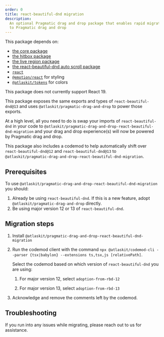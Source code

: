 ```yaml
---
order: 0
title: react-beautiful-dnd migration
description:
  An optional Pragmatic drag and drop package that enables rapid migration from react-beautiful-dnd
  to Pragmatic drag and drop
---
```



<SectionMessage>

This package depends on:

- [the core package](/components/pragmatic-drag-and-drop/core-package)
- [the hitbox package](/components/pragmatic-drag-and-drop/optional-packages/hitbox)
- [the live region package](/components/pragmatic-drag-and-drop/optional-packages/live-region)
- [the react-beautiful-dnd auto scroll package](/components/pragmatic-drag-and-drop/optional-packages/react-beautiful-dnd-autoscroll)
- [`react`](https://react.dev/)
- [`@emotion/react`](https://emotion.sh/docs/introduction) for styling
- [`@atlaskit/tokens`](/components/tokens) for colors

</SectionMessage>

<SectionMessage title="React 19" appearance='information'>

This package does not currently support React 19.

</SectionMessage>

This package exposes the same exports and types of `react-beautiful-dnd@13` and uses
`@atlaskit/pragmatic-drag-and-drop` to power those exports.

At a high level, all you need to do is swap your imports of `react-beautiful-dnd` in your code to
`@atlaskit/pragmatic-drag-and-drop-react-beautiful-dnd-migration` and your drag and drop
experience(s) will now be powered by Pragmatic drag and drop.

This package also includes a codemod to help automatically shift over `react-beautiful-dnd@12` and
`react-beautiful-dnd@13` to `@atlaskit/pragmatic-drag-and-drop-react-beautiful-dnd-migration`.

## Prerequisites

To use `@atlaskit/pragmatic-drag-and-drop-react-beautiful-dnd-migration` you should:

1. Already be using `react-beautiful-dnd`. If this is a new feature, adopt
   `@atlaskit/pragmatic-drag-and-drop` directly.
2. Be using major version 12 or 13 of `react-beautiful-dnd`.

## Migration steps

1. Install `@atlaskit/pragmatic-drag-and-drop-react-beautiful-dnd-migration`

2. Run the codemod client with the command
   `npx @atlaskit/codemod-cli --parser {tsx|babylon} --extensions ts,tsx,js [relativePath]`.

   Select the codemod based on which version of `react-beautiful-dnd` you are using:

   1. For major version 12, select `adoption-from-rbd-12`

   2. For major version 13, select `adoption-from-rbd-13`

3. Acknowledge and remove the comments left by the codemod.

## Troubleshooting

If you run into any issues while migrating, please reach out to us for assistance.
